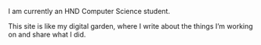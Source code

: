 
<Title>bonjour 👋 I'm Pierre</Title>

I am currently an HND Computer Science student.

This site is like my digital garden, where I write about the things I’m working on and share what I did.

<Title>work 🛠️</Title>

<Title>project 🔨</Title>

<Title>blog 📝</Title>
